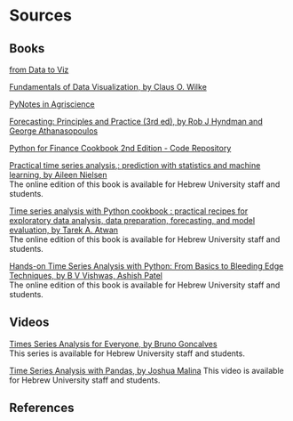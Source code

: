# Sources {.unnumbered}

## Books

[from Data to Viz](https://www.data-to-viz.com)

[Fundamentals of Data Visualization, by Claus O. Wilke](https://clauswilke.com/dataviz/)

[PyNotes in Agriscience](https://soilwater.github.io/pynotes-agriscience/intro.html)

[Forecasting: Principles and Practice (3rd ed), by Rob J Hyndman and George Athanasopoulos](https://otexts.com/fpp3/)

[Python for Finance Cookbook 2nd Edition - Code Repository](https://github.com/erykml/Python-for-Finance-Cookbook-2E)

[Practical time series analysis,: prediction with statistics and machine learning, by Aileen Nielsen](https://huji.primo.exlibrisgroup.com/permalink/972HUJI_INST/10ptda2/alma9920842016603701)  
The online edition of this book is available for Hebrew University staff and students.

[Time series analysis with Python cookbook : practical recipes for exploratory data analysis, data preparation, forecasting, and model evaluation, by Tarek A. Atwan](https://huji.primo.exlibrisgroup.com/permalink/972HUJI_INST/10ptda2/alma9921049267803701)  
The online edition of this book is available for Hebrew University staff and students.

[Hands-on Time Series Analysis with Python: From Basics to Bleeding Edge Techniques, by B V Vishwas, Ashish Patel](https://huji.primo.exlibrisgroup.com/permalink/972HUJI_INST/10ptda2/alma9920845706703701)  
The online edition of this book is available for Hebrew University staff and students.

## Videos

[Times Series Analysis for Everyone, by Bruno Goncalves](https://learning.oreilly.com/videos/times-series-analysis/9780136944515/)  
This series is available for Hebrew University staff and students.

[Time Series Analysis with Pandas, by Joshua Malina](https://learning.oreilly.com/videos/time-series-analysis/00000G9DZPO7DJKE/)
This video is available for Hebrew University staff and students.


## References

::: {#refs}
:::
